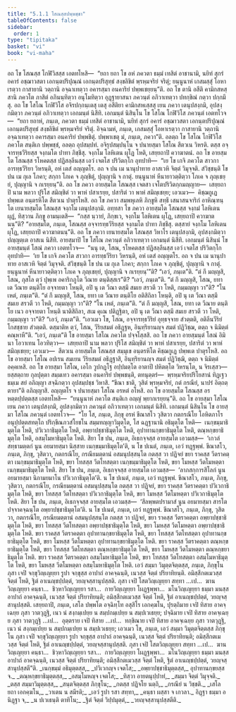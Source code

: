 ```yaml
---
title: "5.1.1 โสณสฺสปพฺพชฺชา"
tableOfContents: false
sidebar:
  order: 1
type: "tipitaka"
basket: "vi"
book: "vi-maha"
---
```



<DynamicBreadcrumb />

<Division number="243" book="vi-maha">

<Paragraph number="1130" book="vi-maha">
อถ โข โสณสฺส โกฬิวิสสฺส เอตทโหสิ—  “ยถา ยถา โข อหํ ภควตา ธมฺมํ เทสิตํ อาชานามิ, นยิทํ สุกรํ อคารํ อชฺฌาวสตา เอกนฺตปริปุณฺณํ เอกนฺตปริสุทฺธํ สงฺขลิขิตํ พฺรหฺมจริยํ จริตุํ; ยนฺนูนาหํ เกสมสฺสุํ โอหาเรตฺวา กาสายานิ วตฺถานิ อจฺฉาเทตฺวา อคารสฺมา อนคาริยํ ปพฺพเชยฺยนฺ”ติ. อถ โข ตานิ อสีติ คามิกสหสฺสานิ ภควโต ภาสิตํ อภินนฺทิตฺวา อนุโมทิตฺวา อุฏฺฐายาสนา ภควนฺตํ อภิวาเทตฺวา ปทกฺขิณํ กตฺวา ปกฺกมึสุ. อถ โข โสโณ โกฬิวิโส อจิรปกฺกนฺเตสุ เตสุ อสีติยา คามิกสหเสฺสสุ เยน ภควา เตนุปสงฺกมิ, อุปสงฺกมิตฺวา ภควนฺตํ อภิวาเทตฺวา เอกมนฺตํ นิสีทิ. เอกมนฺตํ นิสินฺโน โข โสโณ โกฬิวิโส ภควนฺตํ เอตทโวจ—  “ยถา ยถาหํ, ภนฺเต, ภควตา ธมฺมํ เทสิตํ อาชานามิ, นยิทํ สุกรํ อคารํ อชฺฌาวสตา เอกนฺตปริปุณฺณํ เอกนฺตปริสุทฺธํ สงฺขลิขิตํ พฺรหฺมจริยํ จริตุํ. อิจฺฉามหํ, ภนฺเต, เกสมสฺสุํ โอหาเรตฺวา กาสายานิ วตฺถานิ อจฺฉาเทตฺวา อคารสฺมา อนคาริยํ ปพฺพชิตุํ. ปพฺพาเชตุ มํ, ภนฺเต, ภควา”ติ. อลตฺถ โข โสโณ โกฬิวิโส ภควโต สนฺติเก ปพฺพชฺชํ, อลตฺถ อุปสมฺปทํ. อจิรุปสมฺปนฺโน จ ปนายสฺมา โสโณ สีตวเน วิหรติ. ตสฺส อจฺจารทฺธวีริยสฺส จงฺกมโต ปาทา ภิชฺชึสุ. จงฺกโม โลหิเตน ผุโฏ โหติ, เสยฺยถาปิ ควาฆาตนํ. อถ โข อายสฺมโต โสณสฺส รโหคตสฺส ปฏิสลฺลีนสฺส เอวํ เจตโส ปริวิตกฺโก อุทปาทิ—  “เย โข เกจิ ภควโต สาวกา อารทฺธวีริยา วิหรนฺติ, อหํ เตสํ อญฺญตโร. อถ จ ปน เม นานุปาทาย อาสเวหิ จิตฺตํ วิมุจฺจติ. สํวิชฺชนฺติ โข ปน เม กุเล โภคา; สกฺกา โภเค จ ภุญฺชิตุํ, ปุญฺญานิ จ กาตุํ. ยนฺนูนาหํ หีนายาวตฺติตฺวา โภเค จ ภุญฺเชยฺยํ, ปุญฺญานิ จ กเรยฺยนฺ”ติ. อถ โข ภควา อายสฺมโต โสณสฺส เจตสา เจโตปริวิตกฺกมญฺญาย—  เสยฺยถาปิ นาม พลวา ปุริโส สมิญฺชิตํ วา พาหํ ปสาเรยฺย, ปสาริตํ วา พาหํ สมิญฺเชยฺย; เอวเมว—  คิชฺฌกูเฏ ปพฺพเต อนฺตรหิโต สีตวเน ปาตุรโหสิ.
</Paragraph>

<Paragraph number="1131" book="vi-maha">
อถ โข ภควา สมฺพหุเลหิ ภิกฺขูหิ สทฺธึ เสนาสนจาริกํ อาหิณฺฑนฺโต เยนายสฺมโต โสณสฺส จงฺกโม เตนุปสงฺกมิ. อทฺทสา โข ภควา อายสฺมโต โสณสฺส จงฺกมํ โลหิเตน ผุฏํ, ทิสฺวาน ภิกฺขู อามนฺเตสิ—  “กสฺส นฺวายํ, ภิกฺขเว, จงฺกโม โลหิเตน ผุโฏ, เสยฺยถาปิ ควาฆาตนนฺ”ติ? “อายสฺมโต, ภนฺเต, โสณสฺส อจฺจารทฺธวีริยสฺส จงฺกมโต ปาทา ภิชฺชึสุ. ตสฺสายํ จงฺกโม โลหิเตน ผุโฏ, เสยฺยถาปิ ควาฆาตนนฺ”ติ.
</Paragraph>

<Paragraph number="1132" book="vi-maha">
อถ โข ภควา เยนายสฺมโต โสณสฺส วิหาโร เตนุปสงฺกมิ, อุปสงฺกมิตฺวา ปญฺญตฺเต อาสเน นิสีทิ. อายสฺมาปิ โข โสโณ ภควนฺตํ อภิวาเทตฺวา เอกมนฺตํ นิสีทิ. เอกมนฺตํ นิสินฺนํ โข อายสฺมนฺตํ โสณํ ภควา เอตทโวจ—  “นนุ เต, โสณ, รโหคตสฺส ปฏิสลฺลีนสฺส เอวํ เจตโส ปริวิตกฺโก อุทปาทิ—  ‘เย โข เกจิ ภควโต สาวกา อารทฺธวีริยา วิหรนฺติ, อหํ เตสํ อญฺญตโร. อถ จ ปน เม นานุปาทาย อาสเวหิ จิตฺตํ วิมุจฺจติ. สํวิชฺชนฺติ โข ปน เม กุเล โภคา; สกฺกา โภเค จ ภุญฺชิตุํ, ปุญฺญานิ จ กาตุํ. ยนฺนูนาหํ หีนายาวตฺติตฺวา โภเค จ ภุญฺเชยฺยํ, ปุญฺญานิ จ กเรยฺยนฺ’”ติ? “เอวํ, ภนฺเต”ติ. “ตํ กึ มญฺญสิ, โสณ, กุสโล ตฺวํ ปุพฺเพ อคาริกภูโต วีณาย ตนฺติสฺสเร”ติ? “เอวํ, ภนฺเต”ติ. “ตํ กึ มญฺญสิ, โสณ, ยทา เต วีณาย ตนฺติโย อจฺจายตา โหนฺติ, อปิ นุ เต วีณา ตสฺมึ สมเย สรวตี วา โหติ, กมฺมญฺญา วา”ติ? “โน เหตํ, ภนฺเต”ติ. “ตํ กึ มญฺญสิ, โสณ, ยทา เต วีณาย ตนฺติโย อติสิถิลา โหนฺติ, อปิ นุ เต วีณา ตสฺมึ สมเย สรวตี วา โหติ, กมฺมญฺญา วา”ติ? “โน เหตํ, ภนฺเต”ติ. “ตํ กึ มญฺญสิ, โสณ, ยทา เต วีณาย ตนฺติโย เนว อจฺจายตา โหนฺติ นาติสิถิลา, สเม คุเณ ปติฏฺฐิตา, อปิ นุ เต วีณา ตสฺมึ สมเย สรวตี วา โหติ, กมฺมญฺญา วา”ติ? “เอวํ, ภนฺเต”ติ. “เอวเมว โข, โสณ, อจฺจารทฺธวีริยํ อุทฺธจฺจาย สํวตฺตติ, อติลีนวีริยํ โกสชฺชาย สํวตฺตติ. ตสฺมาติห ตฺวํ, โสณ, วีริยสมตํ อธิฏฺฐห, อินฺทฺริยานญฺจ สมตํ ปฏิวิชฺฌ, ตตฺถ จ นิมิตฺตํ คณฺหาหี”ติ. “เอวํ, ภนฺเต”ติ โข อายสฺมา โสโณ ภควโต ปจฺจโสฺสสิ. อถ โข ภควา อายสฺมนฺตํ โสณํ อิมินา โอวาเทน โอวทิตฺวา—  เสยฺยถาปิ นาม พลวา ปุริโส สมิญฺชิตํ วา พาหํ ปสาเรยฺย, ปสาริตํ วา พาหํ สมิญฺเชยฺย; เอวเมว—  สีตวเน อายสฺมโต โสณสฺส สมฺมุเข อนฺตรหิโต คิชฺฌกูเฏ ปพฺพเต ปาตุรโหสิ.
</Paragraph>

<Paragraph number="1133" book="vi-maha">
อถ โข อายสฺมา โสโณ อปเรน สมเยน วีริยสมตํ อธิฏฺฐาสิ, อินฺทฺริยานญฺจ สมตํ ปฏิวิชฺฌิ, ตตฺถ จ นิมิตฺตํ อคฺคเหสิ. อถ โข อายสฺมา โสโณ, เอโก วูปกฏฺโฐ อปฺปมตฺโต อาตาปี ปหิตตฺโต วิหรนฺโต, น จิรเสฺสว—  ยสฺสตฺถาย กุลปุตฺตา สมฺมเทว อคารสฺมา อนคาริยํ ปพฺพชนฺติ, ตทนุตฺตรํ—  พฺรหฺมจริยปริโยสานํ ทิฏฺเฐว ธมฺเม สยํ อภิญฺญา สจฺฉิกตฺวา อุปสมฺปชฺช วิหาสิ. “ขีณา ชาติ, วุสิตํ พฺรหฺมจริยํ, กตํ กรณียํ, นาปรํ อิตฺถตฺตายา”ติ อภิญฺญาสิ. อญฺญตโร จ ปนายสฺมา โสโณ อรหตํ อโหสิ.
</Paragraph>

</Division>
<Division number="244" book="vi-maha">

<Paragraph number="1134" book="vi-maha">
อถ โข อายสฺมโต โสณสฺส อรหตฺตปฺปตฺตสฺส เอตทโหสิ—  “ยนฺนูนาหํ ภควโต สนฺติเก อญฺญํ พฺยากเรยฺยนฺ”ติ. อถ โข อายสฺมา โสโณ เยน ภควา เตนุปสงฺกมิ, อุปสงฺกมิตฺวา ภควนฺตํ อภิวาเทตฺวา เอกมนฺตํ นิสีทิ. เอกมนฺตํ นิสินฺโน โข อายสฺมา โสโณ ภควนฺตํ เอตทโวจ—  “โย โส, ภนฺเต, ภิกฺขุ อรหํ ขีณาสโว วุสิตวา กตกรณีโย โอหิตภาโร อนุปฺปตฺตสทตฺโถ ปริกฺขีณภวสํโยชโน สมฺมทญฺญาวิมุตฺโต, โส ฉฏฺฐานานิ อธิมุตฺโต โหติ—  เนกฺขมฺมาธิมุตฺโต โหติ, ปวิเวกาธิมุตฺโต โหติ, อพฺยาปชฺชาธิมุตฺโต โหติ, อุปาทานกฺขยาธิมุตฺโต โหติ, ตณฺหกฺขยาธิมุตฺโต โหติ, อสมฺโมหาธิมุตฺโต โหติ.
</Paragraph>

<Paragraph number="1135" book="vi-maha">
สิยา โข ปน, ภนฺเต, อิเธกจฺจสฺส อายสฺมโต เอวมสฺส—  ‘เกวลํ สทฺธามตฺตกํ นูน อยมายสฺมา นิสฺสาย เนกฺขมฺมาธิมุตฺโต’ติ, น โข ปเนตํ, ภนฺเต, เอวํ ทฏฺฐพฺพํ. ขีณาสโว, ภนฺเต, ภิกฺขุ, วุสิตวา, กตกรณีโย, กรณียมตฺตานํ อสมนุปสฺสนฺโต กตสฺส วา ปฏิจยํ ขยา ราคสฺส วีตราคตฺตา เนกฺขมฺมาธิมุตฺโต โหติ, ขยา โทสสฺส วีตโทสตฺตา เนกฺขมฺมาธิมุตฺโต โหติ, ขยา โมหสฺส วีตโมหตฺตา เนกฺขมฺมาธิมุตฺโต โหติ.
</Paragraph>

<Paragraph number="1136" book="vi-maha">
สิยา โข ปน, ภนฺเต, อิเธกจฺจสฺส อายสฺมโต เอวมสฺส—  ‘ลาภสกฺการสิโลกํ นูน อยมายสฺมา นิกามยมาโน ปวิเวกาธิมุตฺโต’ติ. น โข ปเนตํ, ภนฺเต, เอวํ ทฏฺฐพฺพํ. ขีณาสโว, ภนฺเต, ภิกฺขุ, วุสิตวา, กตกรณีโย, กรณียมตฺตานํ อสมนุปสฺสนฺโต กตสฺส วา ปฏิจยํ, ขยา ราคสฺส วีตราคตฺตา ปวิเวกาธิมุตฺโต โหติ, ขยา โทสสฺส วีตโทสตฺตา ปวิเวกาธิมุตฺโต โหติ, ขยา โมหสฺส วีตโมหตฺตา ปวิเวกาธิมุตฺโต โหติ.
</Paragraph>

<Paragraph number="1137" book="vi-maha">
สิยา โข ปน, ภนฺเต, อิเธกจฺจสฺส อายสฺมโต เอวมสฺส—  ‘สีลพฺพตปรามาสํ นูน อยมายสฺมา สารโต ปจฺจาคจฺฉนฺโต อพฺยาปชฺชาธิมุตฺโต’ติ. น โข ปเนตํ, ภนฺเต, เอวํ ทฏฺฐพฺพํ. ขีณาสโว, ภนฺเต, ภิกฺขุ, วุสิตวา, กตกรณีโย, กรณียมตฺตานํ อสมนุปสฺสนฺโต กตสฺส วา ปฏิจยํ, ขยา ราคสฺส วีตราคตฺตา อพฺยาปชฺชาธิมุตฺโต โหติ, ขยา โทสสฺส วีตโทสตฺตา อพฺยาปชฺชาธิมุตฺโต โหติ, ขยา โมหสฺส วีตโมหตฺตา อพฺยาปชฺชาธิมุตฺโต โหติ.
</Paragraph>

<Paragraph number="1138" book="vi-maha">
ขยา ราคสฺส วีตราคตฺตา อุปาทานกฺขยาธิมุตฺโต โหติ, ขยา โทสสฺส วีตโทสตฺตา อุปาทานกฺขยาธิมุตฺโต โหติ, ขยา โมหสฺส วีตโมหตฺตา อุปาทานกฺขยาธิมุตฺโต โหติ.
</Paragraph>

<Paragraph number="1139" book="vi-maha">
ขยา ราคสฺส วีตราคตฺตา ตณฺหกฺขยาธิมุตฺโต โหติ, ขยา โทสสฺส วีตโทสตฺตา ตณฺหกฺขยาธิมุตฺโต โหติ, ขยา โมหสฺส วีตโมหตฺตา ตณฺหกฺขยาธิมุตฺโต โหติ.
</Paragraph>

<Paragraph number="1140" book="vi-maha">
ขยา ราคสฺส วีตราคตฺตา อสมฺโมหาธิมุตฺโต โหติ, ขยา โทสสฺส วีตโทสตฺตา อสมฺโมหาธิมุตฺโต โหติ, ขยา โมหสฺส วีตโมหตฺตา อสมฺโมหาธิมุตฺโต โหติ.
</Paragraph>

<Paragraph number="1141" book="vi-maha">
เอวํ สมฺมา วิมุตฺตจิตฺตสฺส, ภนฺเต, ภิกฺขุโน ภุสา เจปิ จกฺขุวิญฺเญยฺยา รูปา จกฺขุสฺส อาปาถํ อาคจฺฉนฺติ, เนวสฺส จิตฺตํ ปริยาทิยนฺติ. อมิสฺสีกตเมวสฺส จิตฺตํ โหติ, ฐิตํ อาเนญฺชปฺปตฺตํ, วยญฺจสฺสานุปสฺสติ. ภุสา เจปิ โสตวิญฺเญยฺยา สทฺทา …เป…  ฆานวิญฺเญยฺยา คนฺธา…  ชิวฺหาวิญฺเญยฺยา รสา…  กายวิญฺเญยฺยา โผฏฺฐพฺพา…  มโนวิญฺเญยฺยา ธมฺมา มนสฺส อาปาถํ อาคจฺฉนฺติ, เนวสฺส จิตฺตํ ปริยาทิยนฺติ; อมิสฺสีกตเมวสฺส จิตฺตํ โหติ, ฐิตํ อาเนญฺชปฺปตฺตํ, วยญฺจสฺสานุปสฺสติ. เสยฺยถาปิ, ภนฺเต, เสโล ปพฺพโต อจฺฉิทฺโท อสุสิโร เอกคฺฆโน, ปุรตฺถิมาย เจปิ ทิสาย อาคจฺเฉยฺย ภุสา วาตวุฏฺฐิ, เนว นํ สงฺกมฺเปยฺย น สมฺปกมฺเปยฺย น สมฺปเวเธยฺย; ปจฺฉิมาย เจปิ ทิสาย อาคจฺเฉยฺย ภุสา วาตวุฏฺฐิ …เป…  อุตฺตราย เจปิ ทิสาย …เป…  ทกฺขิณาย เจปิ ทิสาย อาคจฺเฉยฺย ภุสา วาตวุฏฺฐิ, เนว นํ สงฺกมฺเปยฺย น สมฺปกมฺเปยฺย น สมฺปเวเธยฺย; เอวเมว โข, ภนฺเต, เอวํ สมฺมา วิมุตฺตจิตฺตสฺส ภิกฺขุโน ภุสา เจปิ จกฺขุวิญฺเญยฺยา รูปา จกฺขุสฺส อาปาถํ อาคจฺฉนฺติ, เนวสฺส จิตฺตํ ปริยาทิยนฺติ; อมิสฺสีกตเมวสฺส จิตฺตํ โหติ, ฐิตํ อาเนญฺชปฺปตฺตํ, วยญฺจสฺสานุปสฺสติ. ภุสา เจปิ โสตวิญฺเญยฺยา สทฺทา …เป…  ฆานวิญฺเญยฺยา คนฺธา…  ชิวฺหาวิญฺเญยฺยา รสา…  กายวิญฺเญยฺยา โผฏฺฐพฺพา…  มโนวิญฺเญยฺยา ธมฺมา มนสฺส อาปาถํ อาคจฺฉนฺติ, เนวสฺส จิตฺตํ ปริยาทิยนฺติ; อมิสฺสีกตเมวสฺส จิตฺตํ โหติ, ฐิตํ อาเนญฺชปฺปตฺตํ, วยญฺจสฺสานุปสฺสตี”ติ.
</Paragraph>

<Paragraph number="1142" type="verses" book="vi-maha">
_เนกฺขมฺมํ อธิมุตฺตสฺส,_  
_ปวิเวกญฺจ เจตโส;_  
_อพฺยาปชฺชาธิมุตฺตสฺส,_  
อุปาทานกฺขยสฺส จ._  

</Paragraph>

<Paragraph number="1143" type="verses" book="vi-maha">
_ตณฺหกฺขยาธิมุตฺตสฺส,_  
_อสมฺโมหญฺจ เจตโส;_  
_ทิสฺวา อายตนุปฺปาทํ,_  
_สมฺมา จิตฺตํ วิมุจฺจติ._  

</Paragraph>

<Paragraph number="1144" type="verses" book="vi-maha">
_ตสฺส สมฺมาวิมุตฺตสฺส,_  
_สนฺตจิตฺตสฺส ภิกฺขุโน;_  
_กตสฺส ปฏิจโย นตฺถิ,_  
_กรณียํ น วิชฺชติ._  

</Paragraph>

<Paragraph number="1145" type="verses" book="vi-maha">
_เสโล ยถา เอกคฺฆโน,_  
_วาเตน น สมีรติ;_  
_เอวํ รูปา รสา สทฺทา,_  
_คนฺธา ผสฺสา จ เกวลา._  

</Paragraph>

<Paragraph number="1146" type="verses" book="vi-maha">
อิฏฺฐา ธมฺมา อนิฏฺฐา จ,_  
_น ปเวเธนฺติ ตาทิโน;_  
_ฐิตํ จิตฺตํ วิปฺปมุตฺตํ,_  
_วยญฺจสฺสานุปสฺสตีติ._
</Paragraph>
</Division>